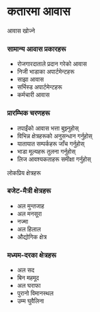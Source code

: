 # कतारमा आवास

<ContentSection>
  <IconHeading icon="home">आवास खोज्ने</IconHeading>

### सामान्य आवास प्रकारहरू

<ul>
  <li>रोजगारदाताले प्रदान गरेको आवास</li>
  <li>निजी भाडाका अपार्टमेन्टहरू</li>
  <li>साझा आवास</li>
  <li>सर्भिस्ड अपार्टमेन्टहरू</li>
  <li>कर्मचारी आवास</li>
</ul>

### प्रारम्भिक चरणहरू

<ul>
  <li>तपाईंको आवास भत्ता बुझ्नुहोस्</li>
  <li>विभिन्न क्षेत्रहरूको अनुसन्धान गर्नुहोस्</li>
  <li>यातायात सम्पर्कहरू जाँच गर्नुहोस्</li>
  <li>भाडा मूल्यहरू तुलना गर्नुहोस्</li>
  <li>लिज आवश्यकताहरू समीक्षा गर्नुहोस्</li>
</ul>

</ContentSection>

<ContentSection>
  <IconHeading icon="building">लोकप्रिय क्षेत्रहरू</IconHeading>

### बजेट-मैत्री क्षेत्रहरू

<ul>
  <li>अल मुन्तजाह</li>
  <li>अल मनसूरा</li>
  <li>नज्मा</li>
  <li>अल हिलाल</li>
  <li>औद्योगिक क्षेत्र</li>
</ul>

### मध्यम-दरका क्षेत्रहरू

<ul>
  <li>अल सद</li>
  <li>बिन महमूद</li>
  <li>अल घराफा</li>
  <li>पुरानो विमानस्थल</li>
  <li>उम्म घुवैलिना</li>
</ul>

</ContentSection>

